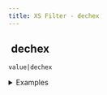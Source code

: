 ```yaml
---
title: XS Filter - dechex
---
```


## <img src="../assets/docuBadge (11).png" alt="" data-size="line"> dechex <a href="#xs-dechex" id="xs-dechex"></a>

`value|dechex`

<details>

<summary>Examples</summary>

```javascript
255|dechex    // Returns "ff"
16|dechex     // Returns "10"
```

</details>
